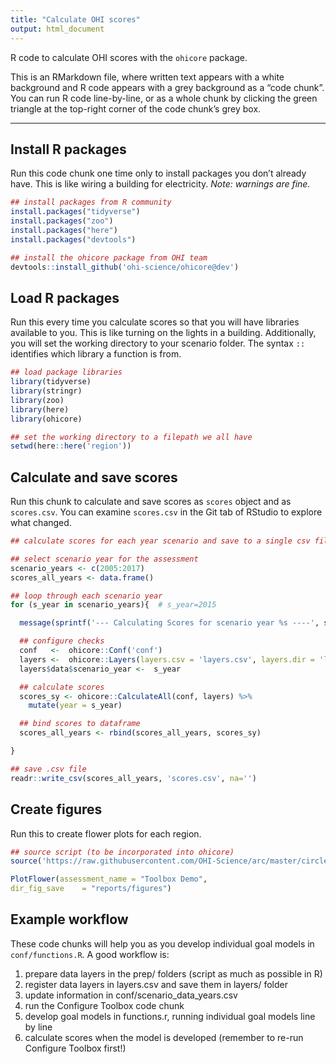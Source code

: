 ```yaml
---
title: "Calculate OHI scores"
output: html_document
---
```


R code to calculate OHI scores with the `ohicore` package.

This is an RMarkdown file, where written text appears with a white background and R code appears with a grey background as a "code chunk". You can run R code line-by-line, or as a whole chunk by clicking the green triangle at the top-right corner of the code chunk's grey box.

----
## Install R packages

Run this code chunk one time only to install packages you don't already have. This is like wiring a building for electricity. *Note: warnings are fine.*

```r
## install packages from R community
install.packages("tidyverse")
install.packages("zoo")
install.packages("here")
install.packages("devtools")

## install the ohicore package from OHI team
devtools::install_github('ohi-science/ohicore@dev')
```

## Load R packages

Run this every time you calculate scores so that you will have libraries available to you. This is like turning on the lights in a building. Additionally, you will set the working directory to your scenario folder. The syntax `::` identifies which library a function is from.

```r
## load package libraries
library(tidyverse)
library(stringr)
library(zoo)
library(here)
library(ohicore)

## set the working directory to a filepath we all have
setwd(here::here('region'))
```


## Calculate and save scores

Run this chunk to calculate and save scores as `scores` object and as `scores.csv`. You can examine `scores.csv` in the Git tab of RStudio to explore what changed.

```r
## calculate scores for each year scenario and save to a single csv file ----

## select scenario year for the assessment
scenario_years <- c(2005:2017)
scores_all_years <- data.frame()

## loop through each scenario year
for (s_year in scenario_years){  # s_year=2015

  message(sprintf('--- Calculating Scores for scenario year %s ----', s_year))

  ## configure checks
  conf   <-  ohicore::Conf('conf')
  layers <-  ohicore::Layers(layers.csv = 'layers.csv', layers.dir = 'layers')
  layers$data$scenario_year <-  s_year

  ## calculate scores
  scores_sy <- ohicore::CalculateAll(conf, layers) %>%
    mutate(year = s_year)

  ## bind scores to dataframe
  scores_all_years <- rbind(scores_all_years, scores_sy)

}

## save .csv file
readr::write_csv(scores_all_years, 'scores.csv', na='')
```

## Create figures

Run this to create flower plots for each region.

```r
## source script (to be incorporated into ohicore)
source('https://raw.githubusercontent.com/OHI-Science/arc/master/circle2016/plot_flower_local.R')

PlotFlower(assessment_name = "Toolbox Demo",
dir_fig_save    = "reports/figures")
```



## Example workflow

These code chunks will help you as you develop individual goal models in `conf/functions.R`. A good workflow is:

1. prepare data layers in the prep/ folders (script as much as possible in R)
2. register data layers in layers.csv and save them in layers/ folder
3. update information in conf/scenario_data_years.csv
4. run the Configure Toolbox code chunk
5. develop goal models in functions.r, running individual goal models line by line
6. calculate scores when the model is developed (remember to re-run Configure Toolbox first!)
